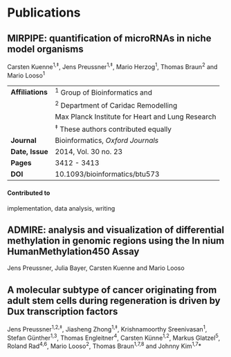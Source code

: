 # Publications

## MIRPIPE: quantification of microRNAs in niche model organisms

Carsten Kuenne^1,‡^, Jens Preussner^1,‡^, Mario Herzog^1^, Thomas Braun^2^ and Mario Looso^1^

------------------    ---------------------------------------------------------------------------------------------------------------------
**Affiliations**      ^1^ Group of Bioinformatics and
                      ^2^ Department of Caridac Remodelling
                          Max Planck Institute for Heart and Lung Research
                      ^‡^ These authors contributed equally
**Journal**           Bioinformatics, *Oxford Journals*
**Date, Issue**       2014, Vol. 30 no. 23
**Pages**             3412 - 3413
**DOI**               10.1093/bioinformatics/btu573
------------------    ---------------------------------------------------------------------------------------------------------------------


#### Contributed to
implementation, data analysis, writing



\includepdf[pages={-}]{publications/2014_mirpipe.pdf}

## ADMIRE: analysis and visualization of differential methylation in genomic regions using the In nium HumanMethylation450 Assay

Jens Preussner, Julia Bayer, Carsten Kuenne and Mario Looso

\includepdf[pages={-}]{publications/2015_admire.pdf}

## A molecular subtype of cancer originating from adult stem cells during regeneration is driven by Dux transcription factors

Jens Preussner^1,2,‡^, Jiasheng Zhong^1,‡^, Krishnamoorthy Sreenivasan^1^, Stefan Günther^1,3^, Thomas Engleitner^4^, Carsten Künne^1,2^, Markus Glatzel^5^, Roland Rad^4,6^, Mario Looso^2^, Thomas Braun^1,7,8^ and Johnny Kim^1,7^*
